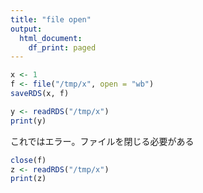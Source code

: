 ```yaml
---
title: "file open"
output:
  html_document:
    df_print: paged
---
```


```r
x <- 1
f <- file("/tmp/x", open = "wb")
saveRDS(x, f)
```

```r
y <- readRDS("/tmp/x")
print(y)
```

これではエラー。ファイルを閉じる必要がある

```r
close(f)
z <- readRDS("/tmp/x")
print(z)
```

